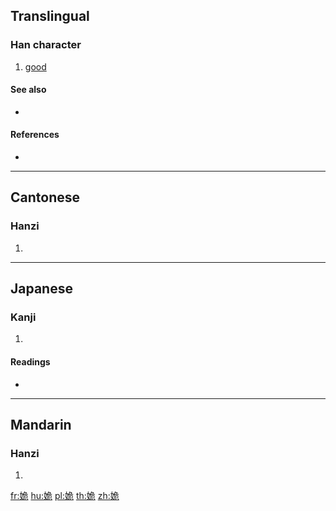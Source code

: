 {{character info/new}}
==Translingual==

===Han character===
{{Han char|rn=38|rad=女|as=06|sn=9|four=47412|canj=VNMU|ids=⿰女危}}

# [[good]]

====See also====
* {{l|mul|好}}

====References====
* {{Han ref|kx=0261.190|dkj=06254|dj=0527.230|hdz=21046.070|uh=59FD|ud=23037|bh=CE69|bd=52841}}

----

==Cantonese==

===Hanzi===
{{yue-hanzi|jyut=[[gwai2]]|y=gwai2}}

# {{defn|lang=yue|sort=女06}}

----

==Japanese==

===Kanji===
{{ja-kanji|grade=|rs=女06}}

# {{defn|lang=ja|sort=女06}}

====Readings====
* {{ja-readings|on=[[き]] (ki), [[ぎ]] (gi), [[か]] (ka)}}

----

==Mandarin==

===Hanzi===
{{cmn-hanzi|pin=[[guǐ]] ([[gui3]])|wg=kuei<sup>3</sup>}}

# {{defn|lang=cmn|sort=女06}}

[[fr:姽]]
[[hu:姽]]
[[pl:姽]]
[[th:姽]]
[[zh:姽]]